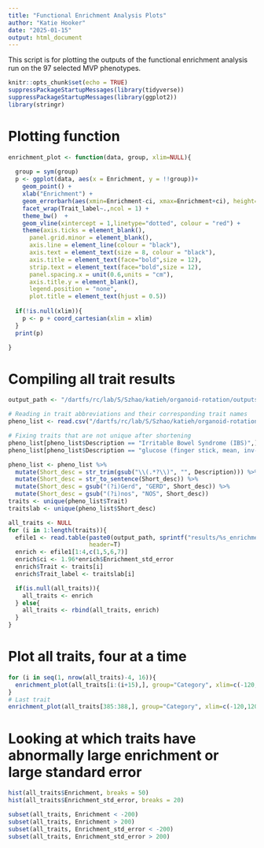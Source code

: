 ```yaml
---
title: "Functional Enrichment Analysis Plots"
author: "Katie Hooker"
date: "2025-01-15"
output: html_document
---
```



This script is for plotting the outputs of the functional enrichment analysis run on the 97 selected MVP phenotypes.

```r
knitr::opts_chunk$set(echo = TRUE)
suppressPackageStartupMessages(library(tidyverse))
suppressPackageStartupMessages(library(ggplot2))
library(stringr)

```

# Plotting function
```r
enrichment_plot <- function(data, group, xlim=NULL){
  
  group = sym(group)
  p <- ggplot(data, aes(x = Enrichment, y = !!group))+
    geom_point() +
    xlab("Enrichment") +
    geom_errorbarh(aes(xmin=Enrichment-ci, xmax=Enrichment+ci), height=.2) +
    facet_wrap(Trait_label~.,ncol = 1) +
    theme_bw()  +
    geom_vline(xintercept = 1,linetype="dotted", colour = "red") +
    theme(axis.ticks = element_blank(),
      panel.grid.minor = element_blank(),
      axis.line = element_line(colour = "black"),
      axis.text = element_text(size = 8, colour = "black"),
      axis.title = element_text(face="bold",size = 12),
      strip.text = element_text(face="bold",size = 12),
      panel.spacing.x = unit(0.6,units = "cm"),
      axis.title.y = element_blank(),
      legend.position = "none",
      plot.title = element_text(hjust = 0.5))
  
  if(!is.null(xlim)){
    p <- p + coord_cartesian(xlim = xlim)
  }
  print(p)

}
```

# Compiling all trait results
```r
output_path <- "/dartfs/rc/lab/S/Szhao/katieh/organoid-rotation/outputs/"

# Reading in trait abbreviations and their corresponding trait names
pheno_list <- read.csv("/dartfs/rc/lab/S/Szhao/katieh/organoid-rotation/data/MVP_pheno_list.csv")

# Fixing traits that are not unique after shortening
pheno_list[pheno_list$Description == "Irritable Bowel Syndrome (IBS)",]$Description <- "Irritable Bowel Syndrome survey result"
pheno_list[pheno_list$Description == "glucose (finger stick, mean, inv-norm transformed)",]$Description <- "Glucose finger stick result"

pheno_list <- pheno_list %>% 
  mutate(Short_desc = str_trim(gsub("\\(.*?\\)", "", Description))) %>% 
  mutate(Short_desc = str_to_sentence(Short_desc)) %>% 
  mutate(Short_desc = gsub("(?i)Gerd", "GERD", Short_desc)) %>% 
  mutate(Short_desc = gsub("(?i)nos", "NOS", Short_desc))
traits <- unique(pheno_list$Trait)
traitslab <- unique(pheno_list$Short_desc)

all_traits <- NULL 
for (i in 1:length(traits)){
  efile1 <- read.table(paste0(output_path, sprintf("results/%s_enrichment.results", traits[i])),
                       header=T)
  enrich <- efile1[1:4,c(1,5,6,7)]
  enrich$ci <- 1.96*enrich$Enrichment_std_error
  enrich$Trait <- traits[i]
  enrich$Trait_label <- traitslab[i]

  if(is.null(all_traits)){
    all_traits <- enrich
  } else{
    all_traits <- rbind(all_traits, enrich)
  }
}
```

# Plot all traits, four at a time
```r
for (i in seq(1, nrow(all_traits)-4, 16)){
  enrichment_plot(all_traits[i:(i+15),], group="Category", xlim=c(-120,120))
}
# Last trait
enrichment_plot(all_traits[385:388,], group="Category", xlim=c(-120,120))

```

# Looking at which traits have abnormally large enrichment or large standard error
```r
hist(all_traits$Enrichment, breaks = 50)
hist(all_traits$Enrichment_std_error, breaks = 20)
```


```r
subset(all_traits, Enrichment < -200)
subset(all_traits, Enrichment > 200)
subset(all_traits, Enrichment_std_error < -200)
subset(all_traits, Enrichment_std_error > 200)

```



